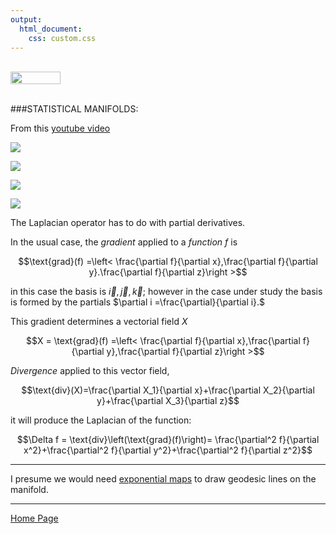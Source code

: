 ```yaml
---
output: 
  html_document:
    css: custom.css
---
```


<br>
<a href="http://rinterested.github.io/statistics/index.html">
<img HEIGHT="20" WIDTH="80" src="https://cloud.githubusercontent.com/assets/9312897/10556783/a27a26fa-745c-11e5-9b1a-2d5bd737387a.PNG"></a>
<br><br>

###STATISTICAL MANIFOLDS:
<br>

From this [youtube video](https://youtu.be/1jlYn7M5wSk)



<img src="https://user-images.githubusercontent.com/9312897/31319071-f5024968-ac2a-11e7-857d-ab926930aa95.png">

<img src="https://user-images.githubusercontent.com/9312897/31319081-1d893d2e-ac2b-11e7-95b1-c1216cf44329.png">

<img src="https://user-images.githubusercontent.com/9312897/31319084-29241366-ac2b-11e7-86fe-803b1d28ee6c.png">

<img src="https://user-images.githubusercontent.com/9312897/31319086-3328e58a-ac2b-11e7-8249-86f534a4683c.png">

The Laplacian operator has to do with partial derivatives.

In the usual case, the *gradient* applied to a *function* $f$ is

$$\text{grad}(f) =\left< \frac{\partial f}{\partial x},\frac{\partial f}{\partial y}.\frac{\partial f}{\partial z}\right >$$

in this case the basis is $\vec i, \vec j, \vec k;$ however in the case under study the basis is formed by the partials $\partial i =\frac{\partial}{\partial i}.$

This gradient determines a vectorial field $X$

$$X = \text{grad}(f) =\left< \frac{\partial f}{\partial x},\frac{\partial f}{\partial y},\frac{\partial f}{\partial z}\right >$$

*Divergence* applied to this vector field, 

$$\text{div}(X)=\frac{\partial X_1}{\partial x}+\frac{\partial X_2}{\partial y}+\frac{\partial X_3}{\partial z}$$

it will produce the Laplacian of the function:

$$\Delta f = \text{div}\left(\text{grad}(f)\right)= \frac{\partial^2 f}{\partial x^2}+\frac{\partial^2 f}{\partial y^2}+\frac{\partial^2 f}{\partial z^2}$$

---

I presume we would need [exponential maps](https://en.wikipedia.org/wiki/Exponential_map_(Riemannian_geometry)) to draw geodesic lines on the manifold.


---

<a href="http://rinterested.github.io/statistics/index.html">Home Page</a>
